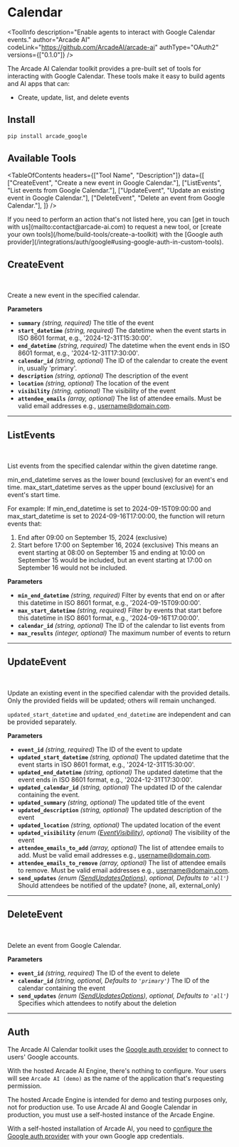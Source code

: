 # Calendar


<ToolInfo
  description="Enable agents to interact with Google Calendar events."
  author="Arcade AI"
  codeLink="https://github.com/ArcadeAI/arcade-ai"
  authType="OAuth2"
  versions={["0.1.0"]}
/>

<Badges repo="arcadeai/arcade_google" />

The Arcade AI Calendar toolkit provides a pre-built set of tools for interacting with Google Calendar. These tools make it easy to build agents and AI apps that can:

- Create, update, list, and delete events

## Install

```bash
pip install arcade_google
```

## Available Tools

<TableOfContents
  headers={["Tool Name", "Description"]}
  data={[
    ["CreateEvent", "Create a new event in Google Calendar."],
    ["ListEvents", "List events from Google Calendar."],
    ["UpdateEvent", "Update an existing event in Google Calendar."],
    ["DeleteEvent", "Delete an event from Google Calendar."],
  ]}
/>

<Tip>
  If you need to perform an action that's not listed here, you can [get in touch
  with us](mailto:contact@arcade-ai.com) to request a new tool, or [create your
  own tools](/home/build-tools/create-a-toolkit) with the [Google auth
  provider](/integrations/auth/google#using-google-auth-in-custom-tools).
</Tip>

## CreateEvent

<br />
<TabbedCodeBlock
  tabs={[
    {
      label: "Call the Tool with User Authorization",
      content: {
        Python: [
          "/examples/integrations/toolkits/google/calendar/create_event_example_call_tool.py",
        ],
        JavaScript: ["Coming Soon"],
      },
    },
    {
      label: "Execute the Tool with OpenAI",
      content: {
        Python: [
          "/examples/integrations/toolkits/google/calendar/create_event_example_llm_oai.py",
        ],
        JavaScript: ["Coming Soon"],
      },
    },
  ]}
/>

Create a new event in the specified calendar.

**Parameters**

- **`summary`** _(string, required)_ The title of the event
- **`start_datetime`** _(string, required)_ The datetime when the event starts in ISO 8601 format, e.g., '2024-12-31T15:30:00'.
- **`end_datetime`** _(string, required)_ The datetime when the event ends in ISO 8601 format, e.g., '2024-12-31T17:30:00'.
- **`calendar_id`** _(string, optional)_ The ID of the calendar to create the event in, usually 'primary'.
- **`description`** _(string, optional)_ The description of the event
- **`location`** _(string, optional)_ The location of the event
- **`visibility`** _(string, optional)_ The visibility of the event
- **`attendee_emails`** _(array, optional)_ The list of attendee emails. Must be valid email addresses e.g., username@domain.com.

---

## ListEvents

<br />
<TabbedCodeBlock
  tabs={[
    {
      label: "Call the Tool with User Authorization",
      content: {
        Python: [
          "/examples/integrations/toolkits/google/calendar/list_events_example_call_tool.py",
        ],
        JavaScript: ["Coming Soon"],
      },
    },
    {
      label: "Execute the Tool with OpenAI",
      content: {
        Python: [
          "/examples/integrations/toolkits/google/calendar/list_events_example_llm_oai.py",
        ],
        JavaScript: ["Coming Soon"],
      },
    },
  ]}
/>

List events from the specified calendar within the given datetime range.

min_end_datetime serves as the lower bound (exclusive) for an event's end time. max_start_datetime serves as the upper bound (exclusive) for an event's start time.

For example: If min_end_datetime is set to 2024-09-15T09:00:00 and max_start_datetime is set to 2024-09-16T17:00:00, the function will return events that:

1. End after 09:00 on September 15, 2024 (exclusive)
2. Start before 17:00 on September 16, 2024 (exclusive) This means an event starting at 08:00 on September 15 and ending at 10:00 on September 15 would be included, but an event starting at 17:00 on September 16 would not be included.

**Parameters**

- **`min_end_datetime`** _(string, required)_ Filter by events that end on or after this datetime in ISO 8601 format, e.g., '2024-09-15T09:00:00'.
- **`max_start_datetime`** _(string, required)_ Filter by events that start before this datetime in ISO 8601 format, e.g., '2024-09-16T17:00:00'.
- **`calendar_id`** _(string, optional)_ The ID of the calendar to list events from
- **`max_results`** _(integer, optional)_ The maximum number of events to return

---

## UpdateEvent

<br />
<TabbedCodeBlock
  tabs={[
    {
      label: "Call the Tool with User Authorization",
      content: {
        Python: [
          "/examples/integrations/toolkits/google/calendar/update_event_example_call_tool.py",
        ],
        JavaScript: ["Coming Soon"],
      },
    },
    {
      label: "Execute the Tool with OpenAI",
      content: {
        Python: [
          "/examples/integrations/toolkits/google/calendar/update_event_example_llm_oai.py",
        ],
        JavaScript: ["Coming Soon"],
      },
    },
  ]}
/>

Update an existing event in the specified calendar with the provided details. Only the provided fields will be updated; others will remain unchanged.

`updated_start_datetime` and `updated_end_datetime` are independent and can be provided separately.

**Parameters**

- **`event_id`** _(string, required)_ The ID of the event to update
- **`updated_start_datetime`** _(string, optional)_ The updated datetime that the event starts in ISO 8601 format, e.g., '2024-12-31T15:30:00'.
- **`updated_end_datetime`** _(string, optional)_ The updated datetime that the event ends in ISO 8601 format, e.g., '2024-12-31T17:30:00'.
- **`updated_calendar_id`** _(string, optional)_ The updated ID of the calendar containing the event.
- **`updated_summary`** _(string, optional)_ The updated title of the event
- **`updated_description`** _(string, optional)_ The updated description of the event
- **`updated_location`** _(string, optional)_ The updated location of the event
- **`updated_visibility`** _(enum ([EventVisibility](/integrations/toolkits/productivity/google/reference#eventvisibility)), optional)_ The visibility of the event
- **`attendee_emails_to_add`** _(array, optional)_ The list of attendee emails to add. Must be valid email addresses e.g., username@domain.com.
- **`attendee_emails_to_remove`** _(array, optional)_ The list of attendee emails to remove. Must be valid email addresses e.g., username@domain.com.
- **`send_updates`** _(enum ([SendUpdatesOptions](/integrations/toolkits/productivity/google/reference#sendupdatesoptions)), optional, Defaults to `'all'`)_ Should attendees be notified of the update? (none, all, external_only)

---

## DeleteEvent

<br />
<TabbedCodeBlock
  tabs={[
    {
      label: "Call the Tool with User Authorization",
      content: {
        Python: [
          "/examples/integrations/toolkits/google/calendar/delete_event_example_call_tool.py",
        ],
        JavaScript: ["Coming Soon"],
      },
    },
    {
      label: "Execute the Tool with OpenAI",
      content: {
        Python: [
          "/examples/integrations/toolkits/google/calendar/delete_event_example_llm_oai.py",
        ],
        JavaScript: ["Coming Soon"],
      },
    },
  ]}
/>

Delete an event from Google Calendar.

**Parameters**

- **`event_id`** _(string, required)_ The ID of the event to delete
- **`calendar_id`** _(string, optional, Defaults to `'primary'`)_ The ID of the calendar containing the event
- **`send_updates`** _(enum ([SendUpdatesOptions](/integrations/toolkits/productivity/google/reference#sendupdatesoptions)), optional, Defaults to `'all'`)_ Specifies which attendees to notify about the deletion

---

## Auth

The Arcade AI Calendar toolkit uses the [Google auth provider](/integrations/auth/google) to connect to users' Google accounts.

With the hosted Arcade AI Engine, there's nothing to configure. Your users will see `Arcade AI (demo)` as the name of the application that's requesting permission.

<Warning type="warning" emoji="⚠️">
  The hosted Arcade Engine is intended for demo and testing purposes only, not
  for production use. To use Arcade AI and Google Calendar in production, you
  must use a self-hosted instance of the Arcade Engine.
</Warning>

With a self-hosted installation of Arcade AI, you need to [configure the Google auth provider](/integrations/auth/google#configuring-google-auth) with your own Google app credentials.
